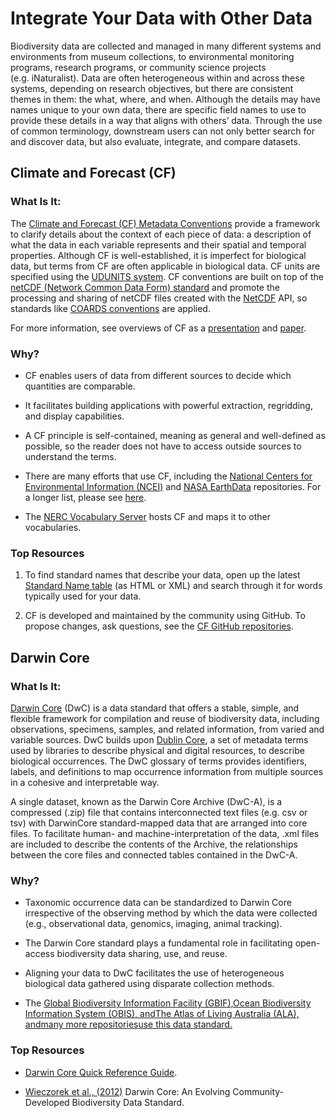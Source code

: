 # Integrate Your Data with Other Data

Biodiversity data are collected and managed in many different systems and environments from museum collections, to environmental monitoring programs, research programs, or community science projects (e.g. iNaturalist). Data are often heterogeneous within and across these systems, depending on research objectives, but there are consistent themes in them: the what, where, and when. Although the details may have names unique to your own data, there are specific field names to use to provide these details in a way that aligns with others’ data. Through the use of common terminology, downstream users can not only better search for and discover data, but also evaluate, integrate, and compare datasets.

## Climate and Forecast (CF)

### What Is It:

The [Climate and Forecast (CF) Metadata Conventions](https://cfconventions.org) provide a framework to clarify details about the context of each piece of data: a description of what the data in each variable represents and their spatial and temporal properties. Although CF is well-established, it is imperfect for biological data, but terms from CF are often applicable in biological data. CF units are specified using the [UDUNITS system](https://cfconventions.org/faq.html#units-in-cf-udunits). CF conventions are built on top of the [netCDF (Network Common Data Form) standard](https://www.ogc.org/publications/standard/netcdf/) and promote the processing and sharing of netCDF files created with the [NetCDF](https://psl.noaa.gov/data/gridded/whatsnetCDF.html) API, so standards like [COARDS conventions](https://ferret.pmel.noaa.gov/noaa_coop/coop_cdf_profile.html) are applied.

For more information, see overviews of CF as a [presentation](https://cfconventions.org/Data/cf-documents/overview/viewgraphs.pdf) and [paper](https://cfconventions.org/Data/cf-documents/overview/article.pdf).

### Why?

-   CF enables users of data from different sources to decide which quantities are comparable.

-   It facilitates building applications with powerful extraction, regridding, and display capabilities. 

-   A CF principle is self-contained, meaning as general and well-defined as possible, so the reader does not have to access outside sources to understand the terms.

-   There are many efforts that use CF, including the [National Centers for Environmental Information (NCEI)](https://www.ncei.noaa.gov/) and [NASA EarthData](https://www.earthdata.nasa.gov/) repositories. For a longer list, please see [here](https://cfconventions.org/projects-activities.html).

-   The [NERC Vocabulary Server](https://vocab.nerc.ac.uk/) hosts CF and maps it to other vocabularies. 

### **Top Resources**

1.  To find standard names that describe your data, open up the latest [Standard Name table](https://cfconventions.org/vocabularies.html) (as HTML or XML) and search through it for words typically used for your data.

2.  CF is developed and maintained by the community using GitHub. To propose changes, ask questions, see the [CF GitHub repositories](https://github.com/cf-convention).

## Darwin Core

### What Is It: 

[Darwin Core](https://dwc.tdwg.org) (DwC) is a data standard that offers a stable, simple, and flexible framework for compilation and reuse of biodiversity data, including observations, specimens, samples, and related information, from varied and variable sources. DwC builds upon [Dublin Core](https://esipfed.github.io/bds-primer-best-practices/MAKE_YOUR_DATA_INTERNET_READY.html#dublin-core), a set of metadata terms used by libraries to describe physical and digital resources, to describe biological occurrences. The DwC glossary of terms provides identifiers, labels, and definitions to map occurrence information from multiple sources in a cohesive and interpretable way. 

A single dataset, known as the Darwin Core Archive (DwC-A), is a compressed (.zip) file that contains interconnected text files (e.g. csv or tsv) with DarwinCore standard-mapped data that are arranged into core files. To facilitate human- and machine-interpretation of the data, .xml files are included to describe the contents of the Archive, the relationships between the core files and connected tables contained in the DwC-A.

### Why?

-   Taxonomic occurrence data can be standardized to Darwin Core irrespective of the observing method by which the data were collected (e.g., observational data, genomics, imaging, animal tracking). 

-   The Darwin Core standard plays a fundamental role in facilitating open-access biodiversity data sharing, use, and reuse. 

-   Aligning your data to DwC facilitates the use of heterogeneous biological data gathered using disparate collection methods.

-   The [Global Biodiversity Information Facility (GBIF), ](https://www.gbif.org/)[Ocean Biodiversity Information System (OBIS), and ](https://obis.org/)[The Atlas of Living Australia (ALA), and ](https://www.ala.org.au/)[many more repositories](https://en.wikipedia.org/wiki/Darwin_Core)[ use this data standard.](https://www.ala.org.au/)

### **Top Resources**

-   [Darwin Core Quick Reference Guide](https://dwc.tdwg.org/terms/).

-   [Wieczorek et al., (2012)](https://doi.org/10.1371/journal.pone.0029715) Darwin Core: An Evolving Community-Developed Biodiversity Data Standard.
